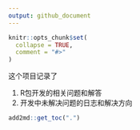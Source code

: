 ```yaml
---
output: github_document
---
```


<!-- README.md is generated from README.Rmd. Please edit that file -->

```r
knitr::opts_chunk$set(
  collapse = TRUE,
  comment = "#>"
)
```

这个项目记录了

1. R包开发的相关问题和解答
1. 开发中未解决问题的日志和解决方向

```r
add2md::get_toc(".")
```

